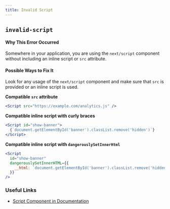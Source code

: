 ```yaml
---
title: Invalid Script
---
```


## `invalid-script`

#### Why This Error Occurred

Somewhere in your application, you are using the `next/script` component without including an inline script or `src` attribute.

#### Possible Ways to Fix It

Look for any usage of the `next/script` component and make sure that `src` is provided or an inline script is used.

**Compatible `src` attribute**

```jsx
<Script src="https://example.com/analytics.js" />
```

**Compatible inline script with curly braces**

```jsx
<Script id="show-banner">
  {`document.getElementById('banner').classList.remove('hidden')`}
</Script>
```

**Compatible inline script with `dangerouslySetInnerHtml`**

```jsx
<Script
  id="show-banner"
  dangerouslySetInnerHTML={{
    __html: `document.getElementById('banner').classList.remove('hidden')`,
  }}
/>
```

### Useful Links

- [Script Component in Documentation](/docs/basic-features/script)
